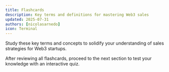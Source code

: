 ```yaml
---
title: Flashcards
description: Key terms and definitions for mastering Web3 sales
updated: 2025-07-31
authors: [nicolasarnedo]
icon: Terminal
---
```



Study these key terms and concepts to solidify your understanding of sales strategies for Web3 startups.

<Flashcard flashcardSetId="sales-mastery" quizUrl="/academy/codebase-entrepreneur-go-to-market/05-sales/11-quiz" />

<div className="mt-8 p-4 border border-border rounded-lg bg-muted/30">
    <p className="text-sm text-muted-foreground flex items-center gap-2">
        <HelpCircle className="h-4 w-4" />
        <span>After reviewing all flashcards, proceed to the next section to test your knowledge with an interactive quiz.</span>
    </p>
</div>
